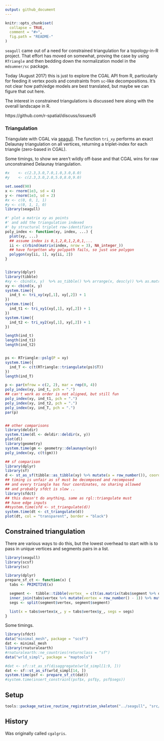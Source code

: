 ```yaml
---
output: github_document
---
```




<!-- README.md is generated from README.Rmd. Please edit that file -->

```r
knitr::opts_chunk$set(
  collapse = TRUE,
  comment = "#>",
  fig.path = "README-"
)
```

`seagull` came out of a need for constrained triangulation for a topology-in-R project. That effort has moved on somewhat, proving the case by using `RTriangle` and then bedding down the normalization model in the `mdsumner/sc` package. 

Today (August 2017) this is just to explore the CGAL API from R, particularly for 
feeding it vertex pools and constraints from `sc`-like decompositions. It's not clear how path/edge models are best translated, but maybe we can figure that out here. 

The interest in constrained triangulations is discussed here along with the overall landscape in R. 

https://github.com/r-spatial/discuss/issues/6


### Triangulation


Triangulate with CGAL via [seagull](https://github.com/hypertidy/seagull).  The function `tri_xy` performs an exact Delaunay triangulation on all vertices, returning a triplet-index for each triangle (zero-based in CGAL). 

Some timings, to show we aren't wildly off-base and that CGAL wins for raw unconstrained Delaunay triangulation. 

```r
#x    <- c(2.3,3.0,7.0,1.0,3.0,8.0)
#y    <- c(2.3,3.0,2.0,5.0,8.0,9.0)

set.seed(90)
x <- rnorm(1e3, sd = 4)
y <- rnorm(1e3, sd = 2)
#x <- c(0, 0, 1, 1)
#y <- c(0, 1, 1, 0)
library(seagull)

#' plot a matrix xy as points
#' and add the triangulation indexed
#' by structural triplet row-identifiers
poly_index <- function(xy, index, ...) {
  plot(xy, ...)
  ## assume index is 0,1,2,0,1,2,0,1,...
  ii <- c(rbind(matrix(index, nrow = 3), NA_integer_))
  ## have forgetten why polypath fails, so just use polygon
  polygon(xy[ii, 1], xy[ii, 2])
}


library(dplyr)
library(tibble)
#xy <- cbind(x, y)  %>% as_tibble() %>% arrange(x, desc(y)) %>% as.matrix()
xy <- cbind(x, y)
system.time({
  ind_t <- tri_xy(xy[,1], xy[,2]) + 1
})
system.time({
  ind_t1 <- tri_xy1(xy[,1], xy[,2]) + 1
})
system.time({
  ind_t2 <- tri_xy2(xy[,1], xy[,2]) + 1
})

length(ind_t)
length(ind_t1)
length(ind_t2)


ps <- RTriangle::pslg(P = xy)
system.time({
  ind_T <- c(t(RTriangle::triangulate(ps)$T))
})
length(ind_T)

p <- par(mfrow = c(2, 2), mar = rep(0, 4))
poly_index(xy, ind_t, pch = ".")
## can't work as order is not aligned, but still fun
poly_index(xy, ind_t1, pch = ".")  
poly_index(xy, ind_t2, pch = ".")
poly_index(xy, ind_T, pch = ".")
par(p)


## other comparisons
library(deldir)
system.time(dl <- deldir::deldir(x, y))
plot(dl)
library(geometry)
system.time(gm <- geometry::delaunayn(xy))
poly_index(xy, c(t(gm)))

## sf comparison
library(dplyr)
library(sf)
d <- st_as_sf(tibble::as_tibble(xy) %>% mutate(a = row_number()), coords = c("x", "y"))
## timing is unfair as sf must be decomposed and recomposed
## and every triangle has four coordinates, no sharing allowed
## and probably sfdct is slow ..
library(sfdct)
## this doesn't do anything, same as rgl::triangulate must
## have edge inputs
##system.time(sfd <- st_triangulate(d))
system.time(dt <- ct_triangulate(d))
plot(dt, col = "transparent", border = "black")
```

## Constrained triangulation

There are various ways to do this, but the lowest overhead to start with is to pass in unique vertices and segments pairs in a list. 
```r
library(seagull)
library(scsf)
library(sc)

library(dplyr)
prepare_sf_ct <- function(x) {
  tabs <- PRIMITIVE(x)

  segment <-  tibble::tibble(vertex_ = c(t(as.matrix(tabs$segment %>% dplyr::select(.vertex0, .vertex1))))) %>%
  inner_join(tabs$vertex %>% mutate(vertex = row_number() - 1)) %>% mutate(segment = (row_number() + 1) %/% 2)
  segs <- split(segment$vertex, segment$segment)

  list(x = tabs$vertex$x_, y = tabs$vertex$y_, segs = segs)
}

```
Some timings. 

```r
library(sfdct)
data("minimal_mesh", package = "scsf")
dat <- minimal_mesh
library(rnaturalearth)
#rnaturalearth::ne_countries(returnclass = "sf")
data("wrld_simpl", package = "maptools")

#dat <- sf::st_as_sf(disaggregate(wrld_simpl[1:9, ]))
dat <- sf::st_as_sf(wrld_simpl[14, ])
system.time(psf <- prepare_sf_ct(dat))
#system.time(insert_constraint(psf$x, psf$y, psf$segs))

```
## Setup

```R
tools::package_native_routine_registration_skeleton("../seagull", "src/init.c",character_only = FALSE)
```

## History

Was originally called `cgalgris`. 
